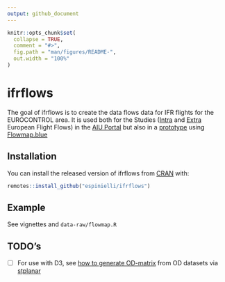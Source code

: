 ```yaml
---
output: github_document
---
```


<!-- README.md is generated from README.Rmd. Please edit that file -->

```r
knitr::opts_chunk$set(
  collapse = TRUE,
  comment = "#>",
  fig.path = "man/figures/README-",
  out.width = "100%"
)
```

# ifrflows

<!-- badges: start -->
<!-- badges: end -->

The goal of ifrflows is to create the data flows data for IFR flights for the EUROCONTROL area.
It is used both for the Studies ([Intra](https://ansperformance.eu/study/flows-intra/) and
[Extra](https://ansperformance.eu/study/flows-extra/) European Flight Flows) in the 
[AIU Portal](https://ansperformance.eu/) but also in a [prototype](fmb) using 
[Flowmap.blue](https://flowmap.blue/)

[fmb]: <https://flowmap.blue/19mCVbGW943x-xx7zompIrw2bPnyXAq-T8HsupbW4NHQ/0db2dd9?v=50.266966,22.067891,4.04,0,0&a=0&as=1&b=1&bo=75&c=0&ca=0&cz=2&d=0&fe=1&lt=1&lfm=ALL&t=20200301T000000,20200804T000000&col=Default&f=50>


## Installation

You can install the released version of ifrflows from [CRAN](https://CRAN.R-project.org) with:

``` r
remotes::install_github("espinielli/ifrflows")
```

## Example

See vignettes and `data-raw/flowmap.R`

## TODO's

* [ ] For use with D3, see [how to generate OD-matrix][odmatrix] from OD datasets via [stplanar][stp]


[odmatrix]: <https://docs.ropensci.org/stplanr/articles/stplanr-od.html>
[stp]: <https://docs.ropensci.org/stplanr/>
